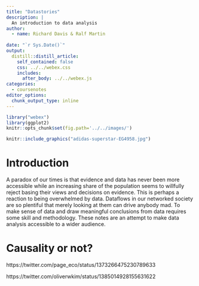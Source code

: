 ```yaml
---
title: "Datastories"
description: |
  An introduction to data analysis
author:
  - name: Richard Davis & Ralf Martin 
    
date: "`r Sys.Date()`"
output:
  distill::distill_article:
    self_contained: false
    css: ../../webex.css
    includes:
      after_body: ../../webex.js
categories:
  - coursenotes
editor_options: 
  chunk_output_type: inline
---
```




```r
library("webex")
library(ggplot2)
knitr::opts_chunk$set(fig.path='../../images/')
```



```r
knitr::include_graphics("adidas-superstar-EG4958.jpg")
```



# Introduction

A paradox of our times is that evidence and data has never been more accessible while an increasing
share of the population seems to willfully reject basing their views and decisions on evidence.
This is perhaps a reaction to being overwhelmed by data. Dataflows in our networked society are so plentiful that merely looking at them can drive anybody mad. To make sense of data and draw meaningful conclusions from data requires some skill and methodology. These notes are an attempt to make data analysis accessible to a wider audience. 




# Causality or not?


https://twitter.com/page_eco/status/1373266475230789633

https://twitter.com/oliverwkim/status/1385014928155631622




